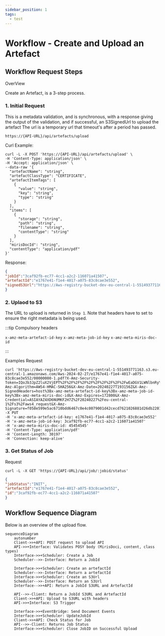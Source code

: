 ```yaml
---
sidebar_position: 1
tags:
  - test
---
```


# Workflow - Create and Upload an Artefact

## Workflow Request Steps

OverView

Create an Artefact, is a 3-step process.

### 1. Initial Request

This is a metadata validation, and is synchronous, with a response giving the output of the validation, and if successful, an S3SignedUrl to upload the artefact
The url is a temporary url that timeout's after a period has passed.

```
https://{API-URL}/api/artefacts/upload
```

Curl Example:

```shell
curl -L -X POST 'https://{API-URL}/api/artefacts/upload' \
-H 'Content-Type: application/json' \
-H 'Accept: application/json' \
--data-raw '{
  "artefactName": "string",
  "artefactClassType": "CERTIFICATE",
  "artefactItemTags": [
    {
      "value": "string",
      "key": "string",
      "type": "string"
    }
  ],
  "items": [
    {
      "storage": "string",
      "path": "string",
      "filename": "string",
      "contentType": "string"
    }
  ],
  "mirisDocId": "string",
  "contentType": "application/pdf"
}'
```
Response:

```json
{
"jobId":"3caf92fb-ec77-4cc1-a2c2-116071a41507",
"artefactId":"e1767e41-f1e4-4017-a075-83c8cae3e552",
"signedS3Url":"https://Aws-registry-bucket-dev-eu-central-1-551493771163.s3.eu-central-1.amazonaws.com/Aws-2024-02-27/e1767e41-f1e4-4017-a075-83c8cae3e552/00000000-1.pdf?X-Amz-Security-Token=IQoJb3JpZ2luX2VjEPT%2F%2F%2F%2F%2F%2F%2F%2F%2F%2FwEaDGV1LWNlbnRyYWwtMSJHMEUCIBBs0Tlhqv526K263chWOq%2F%2FQVpDBIOPuSbTBxDUp8ZzAiEA3HRLiLW9xZ6gSb2pT5dNzp4aIXOfT17TLIt7LXYik4YqowMI3f%2F%2F%2F%2F%2F%2F%2F%2F%2F%2FARAEGgw1NTE0OTM3NzExNjMiDKYKmfkSPGDtAfutmyr3Ai0esVUgXf2mStVbB4jdiYDGQeLBYMZqHN1KhUWcFhOSP5rCicOSSVmwOHsJx3nHrBJYgiJ6EEdIp%2FEf6vuc6Km6cKAHzb3QDsIVy1hmh5ZfnVy5RkCKxkVuk4yK2nzKL6nhshiLabZiG6e2QhQ1VFIeaGtmrnCwX6lBP%2BOyJiAHoGJ0MdsU%2FrinVmJuZz%2BPkjVd1ur0e%2FXSCeacV6h8fvvG4LcyjeTgKMDTddOvWJkkwdyuinwZ%2BZjgKRR2%2B67UFEQX%2BtyuhNruzb8a7L2jw9dp%2B6%2FSZhmmi%2FmoVsVFTE2VNVhN1yVKGf2B%2BjhE7Ol55%2BjYZrj54EfVUlL%2BjSxXbEYYmhmrTBW%2Bkvf7%2FC3LOYR1rT0OmAjWsINUP1I9F57Xa4dD4CWuCZyvFQRo3MZp5fs3l6JUKLTiFheI%2Fsk%2BfdDNd4hfpiqua5E0qwGbj%2FZUWJkqDQSPsdBz6QjI1ubcv6niWv3oSTUX06aCEkkAK%2FQ9HmpjflGzdDCo8fiuBjqdAXgIeR48oMtcLZe%2FjIJLox8mN00PRsx5J3ItRsKP2lSck%2F7zEm6w3QCaWmvT%2B%2F2PmbfVYcaX9vpksfjKhDyy8H%2F6QsUsZyAl2EBJNgrvaGEFeQwaeAtxnHMVnVTYPck6N8mOYGdjUz1l%2B9JNZ5a0AHraHBCLh9CP7Kpztk7tiXpomqYCZivXIIF2M%2Fu3ss9LBC0HaLZG3oCMONs%2FRa8%3D&X-Amz-Algorithm=AWS4-HMAC-SHA256&X-Amz-Date=20240227T193156Z&X-Amz-SignedHeaders=host%3Bx-amz-meta-artefact-id-key%3Bx-amz-meta-job-id-key%3Bx-amz-meta-miris-doc-id&X-Amz-Expires=172800&X-Amz-Credential=ASIAYAZ4XD6NUMKF2H7Z%2F20240227%2Feu-central-1%2Fs3%2Faws4_request&X-Amz-Signature=f058e599e5ac6710bdd6467c0e4c0079001d42cecd7621026881d26db2201f4e"
}
```

### 2. Uplaod to S3

The URL to upload is returned in `Step 1`. Note that headers have to set to ensure the right metadata is being used.



:::tip Compulsory headers

`x-amz-meta-artefact-id-key`
`x-amz-meta-job-id-key`
`x-amz-meta-miris-doc-id`

:::


Examples Request

```shell
curl 'https://Aws-registry-bucket-dev-eu-central-1-551493771163.s3.eu-central-1.amazonaws.com/Aws-2024-02-27/e1767e41-f1e4-4017-a075-83c8cae3e552/00000000-1.pdf?X-Amz-Security-Token=IQoJb3JpZ2luX2VjEPT%2F%2F%2F%2F%2F%2F%2F%2F%2F%2FwEaDGV1LWNlbnRyYWwtMSJHMEUCIBBs0Tlhqv526K263chWOq%2F%2FQVpDBIOPuSbTBxDUp8ZzAiEA3HRLiLW9xZ6gSb2pT5dNzp4aIXOfT17TLIt7LXYik4YqowMI3f%2F%2F%2F%2F%2F%2F%2F%2F%2F%2FARAEGgw1NTE0OTM3NzExNjMiDKYKmfkSPGDtAfutmyr3Ai0esVUgXf2mStVbB4jdiYDGQeLBYMZqHN1KhUWcFhOSP5rCicOSSVmwOHsJx3nHrBJYgiJ6EEdIp%2FEf6vuc6Km6cKAHzb3QDsIVy1hmh5ZfnVy5RkCKxkVuk4yK2nzKL6nhshiLabZiG6e2QhQ1VFIeaGtmrnCwX6lBP%2BOyJiAHoGJ0MdsU%2FrinVmJuZz%2BPkjVd1ur0e%2FXSCeacV6h8fvvG4LcyjeTgKMDTddOvWJkkwdyuinwZ%2BZjgKRR2%2B67UFEQX%2BtyuhNruzb8a7L2jw9dp%2B6%2FSZhmmi%2FmoVsVFTE2VNVhN1yVKGf2B%2BjhE7Ol55%2BjYZrj54EfVUlL%2BjSxXbEYYmhmrTBW%2Bkvf7%2FC3LOYR1rT0OmAjWsINUP1I9F57Xa4dD4CWuCZyvFQRo3MZp5fs3l6JUKLTiFheI%2Fsk%2BfdDNd4hfpiqua5E0qwGbj%2FZUWJkqDQSPsdBz6QjI1ubcv6niWv3oSTUX06aCEkkAK%2FQ9HmpjflGzdDCo8fiuBjqdAXgIeR48oMtcLZe%2FjIJLox8mN00PRsx5J3ItRsKP2lSck%2F7zEm6w3QCaWmvT%2B%2F2PmbfVYcaX9vpksfjKhDyy8H%2F6QsUsZyAl2EBJNgrvaGEFeQwaeAtxnHMVnVTYPck6N8mOYGdjUz1l%2B9JNZ5a0AHraHBCLh9CP7Kpztk7tiXpomqYCZivXIIF2M%2Fu3ss9LBC0HaLZG3oCMONs%2FRa8%3D&X-Amz-Algorithm=AWS4-HMAC-SHA256&X-Amz-Date=20240227T193156Z&X-Amz-SignedHeaders=host%3Bx-amz-meta-artefact-id-key%3Bx-amz-meta-job-id-key%3Bx-amz-meta-miris-doc-id&X-Amz-Expires=172800&X-Amz-Credential=ASIAYAZ4XD6NUMKF2H7Z%2F20240227%2Feu-central-1%2Fs3%2Faws4_request&X-Amz-Signature=f058e599e5ac6710bdd6467c0e4c0079001d42cecd7621026881d26db2201f4e'
-X PUT
-H 'x-amz-meta-artefact-id-key: e1767e41-f1e4-4017-a075-83c8cae3e552'
-H 'x-amz-meta-job-id-key: 3caf92fb-ec77-4cc1-a2c2-116071a41507'
-H 'x-amz-meta-miris-doc-id: 45454545'
-H 'Content-Type: application/pdf'
-H 'Content-Length: 30197'
-H 'Connection: keep-alive'

```

### 3. Get Status of Job

Request

```shell
curl -L -X GET 'https://{API-URL}/api/job/:jobid/status'
```

```json
{
"jobStatus":"INIT",
"artefactId":"e1767e41-f1e4-4017-a075-83c8cae3e552",
"id":"3caf92fb-ec77-4cc1-a2c2-116071a41507"
}
```
## Workflow Sequence Diagram

Below is an overview of the upload flow.


```mermaid
sequenceDiagram
    autonumber
    Client->>+API: POST request to upload API
    API->>+Interface: Validates POSY body (MirisDoci, content, class types)
    Interface->>+Scheduler: Create a Job
    Scheduler-->>-Interface: Return a JobId

    Interface->>+Scheduler: Create an artefactId
    Scheduler-->>-Interface: Return a artefactId
    Interface->>+Scheduler: Create an S3Url
    Scheduler-->>-Interface: Return an S3Url
    Interface-->>+API: Return a JobId S3URL and ArtefactId

    API-->>-Client: Return a JobId S3URL and ArtefactId
    Client->>+API: Upload to S3URL with headers
    API->>+Interface: S3 Trigger

    Interface->>+EventBridge: Send Document Events
    Interface->>+Scheduler: UpdateJobId
    Client->>+API: Check Status for Job
    API-->>-Client: Returns Job Status
    Interface->>+Scheduler: Close JobID on Successful Upload

```

